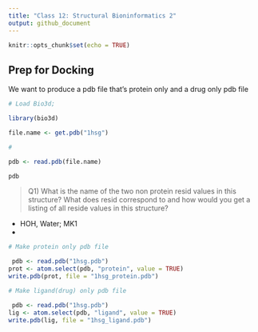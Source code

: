 ```yaml
---
title: "Class 12: Structural Bioninformatics 2"
output: github_document
---
```


```r
knitr::opts_chunk$set(echo = TRUE)
```

## Prep for Docking

We want to produce a pdb file that's protein only and a drug only pdb file

```r

# Load Bio3d; 

library(bio3d)

file.name <- get.pdb("1hsg")

# 

pdb <- read.pdb(file.name)

pdb


```

>Q1) What is the name of the two non protein resid values in this structure? What does resid
correspond to and how would you get a listing of all reside values in this structure? 

- HOH, Water; MK1
- 

```r
# Make protein only pdb file

 pdb <- read.pdb("1hsg.pdb")
prot <- atom.select(pdb, "protein", value = TRUE)
write.pdb(prot, file = "1hsg_protein.pdb")


```


```r
# Make ligand(drug) only pdb file

 pdb <- read.pdb("1hsg.pdb")
lig <- atom.select(pdb, "ligand", value = TRUE)
write.pdb(lig, file = "1hsg_ligand.pdb")



```

















